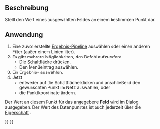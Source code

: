 <languages/>

{{Docnav/de
|[[FEM_PostFilterLinearizedStresses/de|NachbereitungFilterLinearisierteSpannungen]]
|[[FEM_PostFilterCalculator/de|NachbereitungFilterrechner]]
|[[FEM_Workbench/de|FEM]]
|IconL=FEM_PostFilterLinearizedStresses.svg
|IconR=FEM_PostFilterCalculator.svg
|IconC=Workbench_FEM.svg
}}

{{GuiCommand/de
|Name=FEM PostFilterDataAtPoint
|Name/de=FEM NachbereitungFilterDatenAmPunkt
|MenuLocation=Ergebnisse → FEM Daten am Punkt Ausschnittfilter
|Workbenches=[[FEM_Workbench/de|FEM]]
|SeeAlso=[[FEM_PostPipelineFromResult/de|FEM Ergbnis-Pipeline]], [[FEM_tutorial/de|FEM Anleitung]]
}}

<span id="Description"></span>
==Beschreibung==

Stellt den Wert eines ausgewählten Feldes an einem bestimmten Punkt dar.

<span id="Usage"></span>
==Anwendung==

# Eine zuvor erstellte [[FEM_PostPipelineFromResult/de|Ergebnis-Pipeline]] auswählen oder einen anderen Filter (außer einem Linienfilter).
# Es gibt mehrere Möglichkeiten, den Befehl aufzurufen:
#* Die Schaltfläche {{Button|[[Image:FEM_PostFilterDataAtPoint.svg|16px]] '''Daten am Punkt Ausschnittfilter'''}} drücken.
#* Den Menüeintrag {{MenuCommand|Ergebnisse → [[Image:FEM_PostFilterDataAtPoint.svg|16px]] Daten am Punkt Ausschnittfilter}} auswählen.
# Ein Ergebnis-{{MenuCommand|Feld}} auswählen.
# Jetzt
#* entweder auf die Schaltfläche {{Button|Punkt wählen}} klicken und anschließend den gewünschten Punkt im Netz auswählen, oder
#* die Punktkoordinate ändern.

Der Wert an diesem Punkt für das angegebene '''Feld''' wird im Dialog ausgegeben. Der Wert des Datenpunktes ist auch jederzeit über die [[Property_editor/de|Eigenschaft]] {{PropertyData/de|Point Data}}.


{{Docnav/de
|[[FEM_PostFilterLinearizedStresses/de|NachbereitungFilterLinearisierteSpannungen]]
|[[FEM_PostFilterCalculator/de|NachbereitungFilterrechner]]
|[[FEM_Workbench/de|FEM]]
|IconL=FEM_PostFilterLinearizedStresses.svg
|IconR=FEM_PostFilterCalculator.svg
|IconC=Workbench_FEM.svg
}}

{{FEM Tools navi{{#translation:}}}}
{{Userdocnavi{{#translation:}}}}